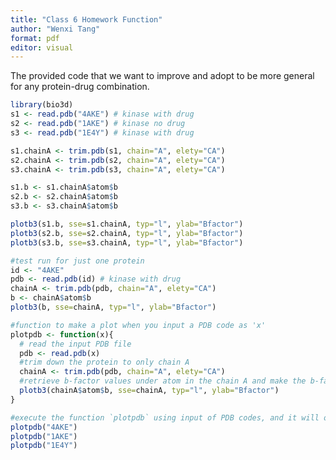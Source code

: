 ```yaml
---
title: "Class 6 Homework Function"
author: "Wenxi Tang"
format: pdf
editor: visual
---
```


The provided code that we want to improve and adopt to be more general for any protein-drug combination. 

```r
library(bio3d)
s1 <- read.pdb("4AKE") # kinase with drug
s2 <- read.pdb("1AKE") # kinase no drug
s3 <- read.pdb("1E4Y") # kinase with drug

s1.chainA <- trim.pdb(s1, chain="A", elety="CA")
s2.chainA <- trim.pdb(s2, chain="A", elety="CA")
s3.chainA <- trim.pdb(s3, chain="A", elety="CA")

s1.b <- s1.chainA$atom$b
s2.b <- s2.chainA$atom$b
s3.b <- s3.chainA$atom$b

plotb3(s1.b, sse=s1.chainA, typ="l", ylab="Bfactor")
plotb3(s2.b, sse=s2.chainA, typ="l", ylab="Bfactor")
plotb3(s3.b, sse=s3.chainA, typ="l", ylab="Bfactor")
```
```r
#test run for just one protein
id <- "4AKE"
pdb <- read.pdb(id) # kinase with drug
chainA <- trim.pdb(pdb, chain="A", elety="CA")
b <- chainA$atom$b
plotb3(b, sse=chainA, typ="l", ylab="Bfactor")
```

```r
#function to make a plot when you input a PDB code as 'x'
plotpdb <- function(x){
  # read the input PDB file
  pdb <- read.pdb(x) 
  #trim down the protein to only chain A
  chainA <- trim.pdb(pdb, chain="A", elety="CA")
  #retrieve b-factor values under atom in the chain A and make the b-factor plot
  plotb3(chainA$atom$b, sse=chainA, typ="l", ylab="Bfactor")
}
```

```r
#execute the function `plotpdb` using input of PDB codes, and it will output the b-factor plot accordingly. 
plotpdb("4AKE")
plotpdb("1AKE")
plotpdb("1E4Y")
```

